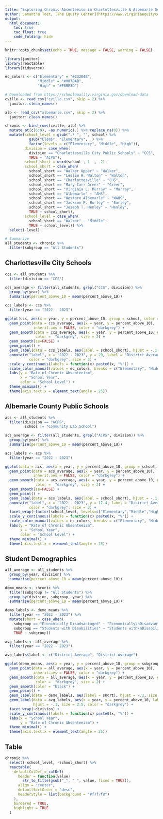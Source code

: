 ```yaml
---
title: "Exploring Chronic Absenteeism in Charlottesville & Albemarle Schools"
author: Samantha Toet, [The Equity Center](https://www.virginiaequitycenter.org/)
output: 
  html_document:
    toc: true
    toc_float: true
    code_folding: hide
---
```


```r
knitr::opts_chunk$set(echo = TRUE, message = FALSE, warning = FALSE)

library(janitor)
library(reactable)
library(tidyverse)

ec_colors <- c("Elementary" = "#232D4B", 
               "Middle" = "#007BAB",
               "High" = "#F8BE3D")

# Downloaded from https://schoolquality.virginia.gov/download-data
cville <- read_csv("cville.csv", skip = 2) %>%
  janitor::clean_names()

alb <- read_csv("albemarle.csv", skip = 2) %>%
  janitor::clean_names()

chronic <- bind_rows(cville, alb) %>%
  mutate_at(c(6:9), ~as.numeric(.) %>% replace_na(0)) %>%
  mutate(school_level = gsub(".* ", "", school) %>% 
           gsub("Elem$", "Elementary", .) %>%
           factor(levels = c("Elementary", "Middle", "High")),
         division = case_when(
           division == "Charlottesville City Public Schools" ~ "CCS",
           TRUE ~ "ACPS"),
         school_short = word(school , 1  , -2),
         school_short = case_when(
           school_short == "Walker Upper" ~ "Walker",
           school_short == "Leslie H. Walton" ~ "Walton",
           school_short == "Charlottesville" ~ "CHS",
           school_short == "Mary Carr Greer" ~ "Greer",
           school_short == "Virginia L. Murray" ~ "Murray",
           school_short == "Albemarle" ~ "AHS",
           school_short == "Western Albemarle" ~ "WAHS",
           school_short == "Jackson P. Burley" ~ "Burley",
           school_short == "Joseph T. Henley" ~ "Henley",
           TRUE ~ school_short),
         school_level = case_when(
           school_short == "Walker" ~ "Middle",
           TRUE ~ school_level)) %>%
  select(-level)

# Summarize
all_students <- chronic %>% 
  filter(subgroup == "All Students")

```

## Charlottesville City Schools

```r

ccs <- all_students %>%
  filter(division == "CCS")

ccs_average <- filter(all_students, grepl("CCS", division)) %>%
  group_by(year) %>%
  summarise(percent_above_10 = mean(percent_above_10))

ccs_labels <- ccs %>%
  filter(year == "2022 - 2023")

ggplot(ccs, aes(x = year, y = percent_above_10, group = school, color = school_level)) +
  geom_point(data = ccs_average, aes(x = year, y = percent_above_10), 
             inherit.aes = FALSE, color = "darkgrey") +
  geom_smooth(data = ccs_average, aes(x = year, y = percent_above_10, group = "average"), 
              color =  "darkgrey", size = 2) +
  geom_smooth(se=FALSE) +
  geom_point() +
  geom_label(data = ccs_labels, aes(label = school_short), hjust = -.1, size = 3) +
  annotate("label", x = "2022 - 2023", y = 20, label = "District Average", hjust = -.1,  
           color = "darkgrey", size = 3) +
  scale_y_continuous(labels = function(x) paste0(x, "%")) +
  scale_color_manual(values = ec_colors, breaks = c("Elementary", "Middle", "High")) +
  labs(y = "Rate of Chronic Absenteeism",
       x = "School Year",
       color = "School Level") +
  theme_minimal() +
  theme(axis.text.x = element_text(angle = 25))

```

## Albemarle County Public Schools 

```r

acs <- all_students %>%
  filter(division == "ACPS",
         school != "Community Lab School")

acs_average <- filter(all_students, grepl("ACPS", division)) %>%
  group_by(year) %>%
  summarise(percent_above_10 = mean(percent_above_10))

acs_labels <- acs %>%
  filter(year == "2022 - 2023")

ggplot(data = acs, aes(x = year, y = percent_above_10, group = school, color = school_level)) +
  geom_point(data = acs_average, aes(x = year, y = percent_above_10), 
             inherit.aes = FALSE, color = "darkgrey") +
  geom_smooth(data = acs_average, aes(x = year, y = percent_above_10, group = "average"), 
              color =  "darkgrey", size = 2) +
  geom_smooth(se=FALSE) +
  geom_point() +
  geom_label(data = acs_labels, aes(label = school_short), hjust = -.1, size = 3) +
  annotate("label", x = "2022 - 2023", y = 17.4, label = "District Average", hjust = -.1,  
           color = "darkgrey", size = 3) +
  facet_wrap(~factor(school_level, levels=c("Elementary","Middle","High"))) +
  scale_y_continuous(labels = function(x) paste0(x, "%")) +
  scale_color_manual(values = ec_colors, breaks = c("Elementary", "Middle", "High")) +
  labs(y = "Rate of Chronic Absenteeism",
       x = "School Year",
       color = "School Level") +
  theme_minimal() +
  theme(axis.text.x = element_text(angle = 25))

```

## Student Demographics 

```r

all_average <- all_students %>%
  group_by(year, division) %>%
  summarise(percent_above_10 = mean(percent_above_10))

demo_means <- chronic %>% 
  filter(subgroup != "All Students") %>%
  group_by(division, subgroup, year) %>%
  summarise(percent_above_10 = mean(percent_above_10))

demo_labels <- demo_means %>%
  filter(year == "2022 - 2023") %>%
  mutate(short = case_when(
    subgroup == "Economically Disadvantaged" ~ "Economically\nDisadvantaged",
    subgroup == "Students with Disabilities" ~ "Students with\nDisabilities",
    TRUE ~ subgroup))

avg_labels <- all_average %>%
  filter(year == "2022 - 2023")

avg_labels$label <- c("District Average", "District Average")

ggplot(demo_means, aes(x = year, y = percent_above_10, group = subgroup)) +
  geom_point(data = all_average, aes(x = year, y = percent_above_10), 
             inherit.aes = FALSE, color = "darkgrey") +
  geom_smooth(data = all_average, aes(x = year, y = percent_above_10, group = "average"), 
              color =  "darkgrey", size = 2) +
  geom_smooth(color = "black") +
  geom_point() +
  geom_label(data = demo_labels, aes(label = short), hjust = -.1, size = 2.5) +
  geom_label(data = avg_labels, aes(x = year, y = percent_above_10, label = label, group = "average"),
             hjust = -.1, size = 2.5, color = "darkgrey") +
  facet_wrap(~division) +
  scale_y_continuous(labels = function(x) paste0(x, "%")) +
  labs(x = "School Year",
       y = "Rate of Chronic Absenteeism") +
  theme_minimal() +
  theme(axis.text.x = element_text(angle = 25))

```

## Table

```r

chronic %>%
  select(-school_level, -school_short) %>%
  reactable(
    defaultColDef = colDef(
      header = function(value)
        str_to_title(gsub("_", " ", value, fixed = TRUE)),
      align = "center",
      defaultSortOrder = "desc",
      headerStyle = list(background = "#f7f7f8")
    ),
    bordered = TRUE,
    highlight = TRUE
  ) 

```

